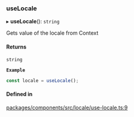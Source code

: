 ### useLocale

▸ **useLocale**(): `string`

Gets value of the locale from Context

#### Returns

`string`

**`Example`**

```ts
const locale = useLocale();
```

#### Defined in

[packages/components/src/locale/use-locale.ts:9](https://github.com/vtex/shoreline/blob/8e177fa6d/packages/components/src/locale/use-locale.ts#L9)
